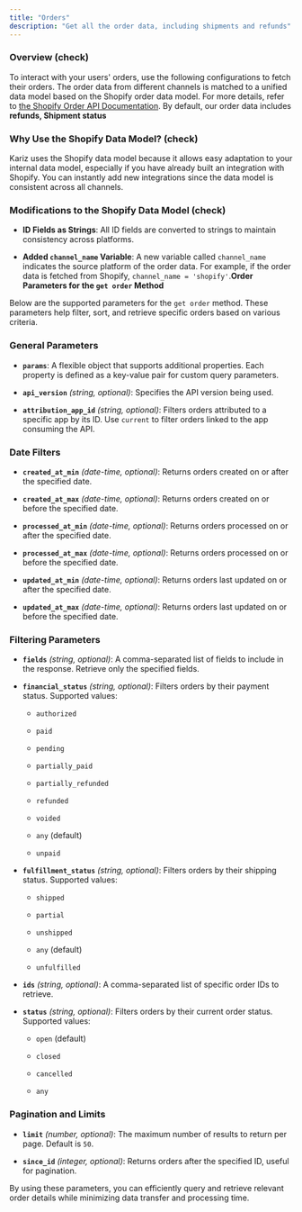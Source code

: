 ```yaml
---
title: "Orders"
description: "Get all the order data, including shipments and refunds"
---
```


### Overview (check)

To interact with your users' orders, use the following configurations to fetch their orders. The order data from different channels is matched to a unified data model based on the Shopify order data model. For more details, refer to [the Shopify Order API Documentation](https://shopify.dev/docs/api/admin-rest/2024-10/resources/order). By default, our order data includes **refunds, Shipment status**&#x20;

### Why Use the Shopify Data Model? (check)

Kariz uses the Shopify data model because it allows easy adaptation to your internal data model, especially if you have already built an integration with Shopify. You can instantly add new integrations since the data model is consistent across all channels.

### Modifications to the Shopify Data Model (check)

* **ID Fields as Strings**: All ID fields are converted to strings to maintain consistency across platforms.

* **Added `channel_name` Variable**: A new variable called `channel_name` indicates the source platform of the order data. For example, if the order data is fetched from Shopify, `channel_name = 'shopify'`.**Order Parameters for the `get order` Method**

Below are the supported parameters for the `get order` method. These parameters help filter, sort, and retrieve specific orders based on various criteria.

### General Parameters

* **`params`**: A flexible object that supports additional properties. Each property is defined as a key-value pair for custom query parameters.

* **`api_version`** *(string, optional)*: Specifies the API version being used.

* **`attribution_app_id`** *(string, optional)*: Filters orders attributed to a specific app by its ID. Use `current` to filter orders linked to the app consuming the API.

### Date Filters

* **`created_at_min`** *(date-time, optional)*: Returns orders created on or after the specified date.

* **`created_at_max`** *(date-time, optional)*: Returns orders created on or before the specified date.

* **`processed_at_min`** *(date-time, optional)*: Returns orders processed on or after the specified date.

* **`processed_at_max`** *(date-time, optional)*: Returns orders processed on or before the specified date.

* **`updated_at_min`** *(date-time, optional)*: Returns orders last updated on or after the specified date.

* **`updated_at_max`** *(date-time, optional)*: Returns orders last updated on or before the specified date.

### Filtering Parameters

* **`fields`** *(string, optional)*: A comma-separated list of fields to include in the response. Retrieve only the specified fields.

* **`financial_status`** *(string, optional)*: Filters orders by their payment status. Supported values:

  * `authorized`

  * `paid`

  * `pending`

  * `partially_paid`

  * `partially_refunded`

  * `refunded`

  * `voided`

  * `any` (default)

  * `unpaid`

* **`fulfillment_status`** *(string, optional)*: Filters orders by their shipping status. Supported values:

  * `shipped`

  * `partial`

  * `unshipped`

  * `any` (default)

  * `unfulfilled`

* **`ids`** *(string, optional)*: A comma-separated list of specific order IDs to retrieve.

* **`status`** *(string, optional)*: Filters orders by their current order status. Supported values:

  * `open` (default)

  * `closed`

  * `cancelled`

  * `any`

### Pagination and Limits

* **`limit`** *(number, optional)*: The maximum number of results to return per page. Default is `50`.

* **`since_id`** *(integer, optional)*: Returns orders after the specified ID, useful for pagination.

By using these parameters, you can efficiently query and retrieve relevant order details while minimizing data transfer and processing time.